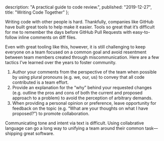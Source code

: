 
  description: "A practical guide to code review.",
  published: "2019-12-27",
  title: "Writing Code Together"
};

<Layout>
<Post {...meta}>

Writing code with other people is hard. Thankfully, companies like GitHub have built great tools to help make it easier. Tools so great that it’s difficult for me to remember the days before GitHub Pull Requests with easy-to-follow inline comments on diff files.

Even with great tooling like this, however, it is still challenging to keep everyone on a team focused on a common goal and avoid resentment between team members created through miscommunication. Here are a few tactics I’ve learned over the years to foster community.

1. Author your comments from the perspective of the team when possible by using plural pronouns (e.g. we, our, us) to convey that all code contributed is a team effort.
1. Provide an explanation for the “why” behind your requested changes (e.g. outline the pros and cons of both the current and proposed approach to a problem) to avoid the perception of arbitrary demands.
1. When providing a personal opinion or preference, leave opportunity for feedback on the topic (e.g. “What are your thoughts on what I have proposed?”) to promote collaboration.

Communicating tone and intent via text is difficult. Using collabrative language can go a long way to unifying a team around their common task—shipping great software.

</Post>
</Layout>
